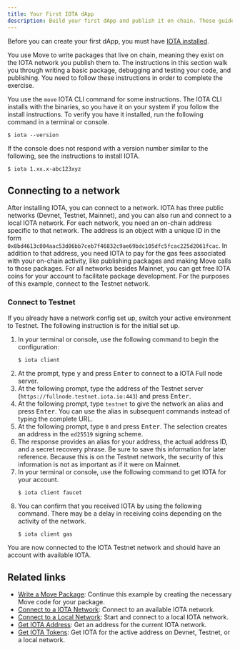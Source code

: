 ```yaml
---
title: Your First IOTA dApp
description: Build your first dApp and publish it on chain. These guides demonstrate the basics you need to know to start your development journey on IOTA.
---
```



Before you can create your first dApp, you must have [IOTA installed](../iota-install.mdx).

You use Move to write packages that live on chain, meaning they exist on the IOTA network you publish them to. The instructions in this section walk you through writing a basic package, debugging and testing your code, and publishing. You need to follow these instructions in order to complete the exercise.

You use the `move` IOTA CLI command for some instructions. The IOTA CLI installs with the binaries, so you have it on your system if you follow the install instructions. To verify you have it installed, run the following command in a terminal or console.

```shell
$ iota --version
```

If the console does not respond with a version number similar to the following, see the instructions to install IOTA.

```shell
$ iota 1.xx.x-abc123xyz
```

<AlphaNet />

## Connecting to a network

After installing IOTA, you can connect to a network. IOTA has three public networks (Devnet, Testnet, Mainnet), and you can also run and connect to a local IOTA network. For each network, you need an on-chain address specific to that network. The address is an object with a unique ID in the form `0x8bd4613c004aac53d06bb7ceb7f46832c9ae69bdc105dfc5fcac225d2061fcac`. In addition to that address, you need IOTA to pay for the gas fees associated with your on-chain activity, like publishing packages and making Move calls to those packages. For all networks besides Mainnet, you can get free IOTA coins for your account to facilitate package development. For the purposes of this example, connect to the Testnet network.

### Connect to Testnet

If you already have a network config set up, switch your active environment to Testnet. The following instruction is for the initial set up. 

1. In your terminal or console, use the following command to begin the configuration:
    ```shell
    $ iota client
    ```
1. At the prompt, type <kbd>y</kbd> and press <kbd>Enter</kbd> to connect to a IOTA Full node server.
1. At the following prompt, type the address of the Testnet server (`https://fullnode.testnet.iota.io:443`) and press <kbd>Enter</kbd>.
1. At the following prompt, type `testnet` to give the network an alias and press <kbd>Enter</kbd>. You can use the alias in subsequent commands instead of typing the complete URL.
1. At the following prompt, type `0` and press <kbd>Enter</kbd>. The selection creates an address in the `ed25519` signing scheme.
1. The response provides an alias for your address, the actual address ID, and a secret recovery phrase. Be sure to save this information for later reference. Because this is on the Testnet network, the security of this information is not as important as if it were on Mainnet.
1. In your terminal or console, use the following command to get IOTA for your account.
    ```shell
    $ iota client faucet
    ```
1. You can confirm that you received IOTA by using the following command. There may be a delay in receiving coins depending on the activity of the network.
    ```shell
    $ iota client gas
    ```
You are now connected to the IOTA Testnet network and should have an account with available IOTA.  


## Related links

- [Write a Move Package](write-package.mdx): Continue this example by creating the necessary Move code for your package.
- [Connect to a IOTA Network](../connect.mdx): Connect to an available IOTA network.
- [Connect to a Local Network](../local-network.mdx): Start and connect to a local IOTA network.
- [Get IOTA Address](../get-address.mdx): Get an address for the current IOTA network.
- [Get IOTA Tokens](../get-coins.mdx): Get IOTA for the active address on Devnet, Testnet, or a local network.